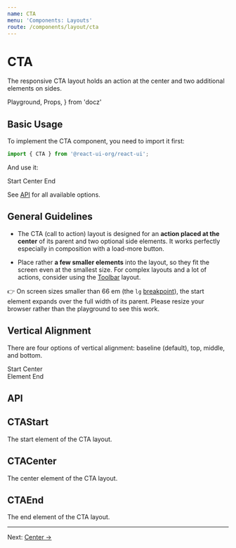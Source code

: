 ```yaml
---
name: CTA
menu: 'Components: Layouts'
route: /components/layout/cta
---
```


# CTA

The responsive CTA layout holds an action at the center and two additional
elements on sides.

  Playground,
  Props,
} from 'docz'

## Basic Usage

To implement the CTA component, you need to import it first:

```js
import { CTA } from '@react-ui-org/react-ui';
```

And use it:

<Playground>
  <Placeholder bordered>
    <CTA>
      <CTAStart>
        <Placeholder bordered>
          Start
        </Placeholder>
      </CTAStart>
      <CTACenter>
        <Placeholder bordered>
          Center
        </Placeholder>
      </CTACenter>
      <CTAEnd>
        <Placeholder bordered>
          End
        </Placeholder>
      </CTAEnd>
    </CTA>
  </Placeholder>
</Playground>

See [API](#api) for all available options.

## General Guidelines

- The CTA (call to action) layout is designed for an **action placed at the
  center** of its parent and two optional side elements. It works perfectly
  especially in composition with a load-more button.

- Place rather **a few smaller elements** into the layout, so they fit the
  screen even at the smallest size. For complex layouts and a lot of actions,
  consider using the [Toolbar](/components/layout/toolbar) layout.

👉 On screen sizes smaller than 66 em (the `lg`
[breakpoint](/foundation/breakpoints)), the start element expands over the full
width of its parent. Please resize your browser rather than the playground to
see this work.

## Vertical Alignment

There are four options of vertical alignment: baseline (default), top, middle,
and bottom.

<Playground>
  <Placeholder bordered>
    <CTA align="bottom">
      <CTAStart>
        <Placeholder bordered>
          Start
        </Placeholder>
      </CTAStart>
      <CTACenter>
        <Placeholder bordered>
          Center<br />
          Element
        </Placeholder>
      </CTACenter>
      <CTAEnd>
        <Placeholder bordered>
          End
        </Placeholder>
      </CTAEnd>
    </CTA>
  </Placeholder>
</Playground>

## API

<Props of={CTA} />

## CTAStart

The start element of the CTA layout.

<Props of={CTAStart} />

## CTACenter

The center element of the CTA layout.

<Props of={CTACenter} />

## CTAEnd

The end element of the CTA layout.

<Props of={CTAEnd} />

---

Next: [Center →](/components/layout/center)
